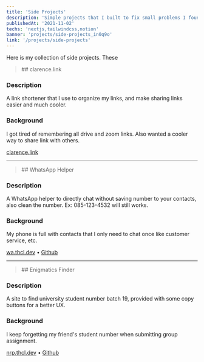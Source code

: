 ```yaml
---
title: 'Side Projects'
description: 'Simple projects that I built to fix small problems I found everyday.'
publishedAt: '2021-11-02'
techs: 'nextjs,tailwindcss,notion'
banner: 'projects/side-projects_in0q9o'
link: '/projects/side-projects'
---
```


Here is my collection of side projects. These

<blockquote className='with-icons'>
  ## clarence.link
  <div className='not-prose mt-2'>
    <TechIcons techs={['nextjs', 'notion']} />
  </div>
</blockquote>

<CustomImg
  mdx
  publicId='theodorusclarence/projects/side-projects/clarence-link_z4lham'
  alt='Clarence.link'
  width={1440}
  height={792}
/>

### Description

A link shortener that I use to organize my links, and make sharing links easier and much cooler.

### Background

I got tired of remembering all drive and zoom links. Also wanted a cooler way to share link with others.

[clarence.link](https://clarence.link)

---

<blockquote className='with-icons'>
  ## WhatsApp Helper
  <div className='not-prose mt-2'>
    <TechIcons techs={['nextjs']} />
  </div>
</blockquote>

<CustomImg
  mdx
  publicId='theodorusclarence/projects/side-projects/whatsapp-helper_uqrys3'
  alt='Whatsapp Helper'
  width={1440}
  height={792}
/>

### Description

A WhatsApp helper to directly chat without saving number to your contacts, also clean the number. Ex: 085-123-4532 will still works.

### Background

My phone is full with contacts that I only need to chat once like customer service, etc.

[wa.thcl.dev](https://wa.thcl.dev) • [Github](https://github.com/theodorusclarence/wa-helper)

---

<blockquote className='with-icons'>
  ## Enigmatics Finder
  <div className='not-prose mt-2'>
    <TechIcons techs={['nextjs']} />
  </div>
</blockquote>

<CustomImg
  mdx
  publicId='theodorusclarence/projects/side-projects/enigmatics-finder_zqnmar'
  alt='enigmatics-finder'
  width={1440}
  height={792}
/>

### Description

A site to find university student number batch 19, provided with some copy buttons for a better UX.

### Background

I keep forgetting my friend's student number when submitting group assignment.

[nrp.thcl.dev](https://nrp.thcl.dev) • [Github](https://github.com/theodorusclarence/nrp-finder-informatics19)

